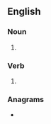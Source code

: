 ==English==

===Noun===
{{head|en|noun plural form}}

# {{plural of|luff|lang=en}}

===Verb===
{{head|en|verb form}}

# {{en-third-person singular of|luff}}

===Anagrams===
* {{l|en|sluff}}